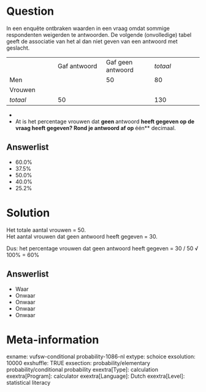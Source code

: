 Question
========
In een enquête ontbraken waarden in een vraag omdat sommige respondenten weigerden te antwoorden. De volgende (onvolledige) tabel geeft de associatie van het al dan niet geven van een antwoord met geslacht.  
  

<table class="fr-dashed-borders fr-alternate-rows tvcss_2 tvcss_3"> <colgroup> <col style="width: 25%" /> <col style="width: 25%" /> <col style="width: 25%" /> <col style="width: 25%" /> </colgroup> <tbody> <tr class="odd"> <td class="tvcss_4"><br /> </td> <td class="tvcss_5 tvcss_6">Gaf antwoord<br /> </td> <td class="tvcss_7 tvcss_6">Gaf geen antwoord<br /> </td> <td class="tvcss_8 tvcss_6"><em>totaal</em><br /> </td> </tr> <tr class="even"> <td class="tvcss_4">Men</td> <td class="tvcss_5 tvcss_6"><br /> </td> <td class="tvcss_7 tvcss_6">50</td> <td class="tvcss_8 tvcss_6">80<br /> </td> </tr> <tr class="odd"> <td class="tvcss_4">Vrouwen<br /> </td> <td class="tvcss_5 tvcss_6"><br /> </td> <td class="tvcss_7 tvcss_6"><br /> </td> <td class="tvcss_8 tvcss_6"><br /> </td> </tr> <tr class="even"> <td class="tvcss_4"><em>totaal</em><br /> </td> <td class="tvcss_5 tvcss_6">50<br /> </td> <td class="tvcss_7 tvcss_6"><em><br /> </em></td> <td class="tvcss_8 tvcss_6">130<em><br /> </em></td> </tr> </tbody> </table>

*
* At is het percentage vrouwen dat **geen **antwoord **heeft gegeven op de vraag heeft gegeven? Rond je antwoord af op **één** decimaal.

Answerlist
----------
* 60.0%
* 37.5%
* 50.0%
* 40.0%
* 25.2%

Solution
========

Het totale aantal vrouwen = 50.  
Het aantal vrouwen dat geen antwoord heeft gegeven = 30.  
  
Dus: het percentage vrouwen dat geen antwoord heeft gegeven = 30 / 50 √ 100% = 60%

Answerlist
----------
* Waar
* Onwaar
* Onwaar
* Onwaar
* Onwaar

Meta-information
================
exname: vufsw-conditional probability-1086-nl
extype: schoice
exsolution: 10000
exshuffle: TRUE
exsection: probability/elementary probability/conditional probability
exextra[Type]: calculation
exextra[Program]: calculator
exextra[Language]: Dutch
exextra[Level]: statistical literacy

